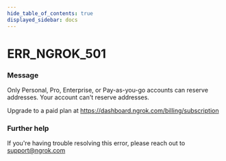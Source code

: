 ```yaml
---
hide_table_of_contents: true
displayed_sidebar: docs
---
```



# ERR_NGROK_501

### Message
Only Personal, Pro, Enterprise, or Pay-as-you-go accounts can reserve addresses.
Your account can't reserve addresses. 

Upgrade to a paid plan at https://dashboard.ngrok.com/billing/subscription

<ErrorDetails error='err_ngrok_501' />


### Further help
If you're having trouble resolving this error, please reach out to [support@ngrok.com](mailto:support@ngrok.com?subject=Help%20with%20ERR_NGROK_501)

